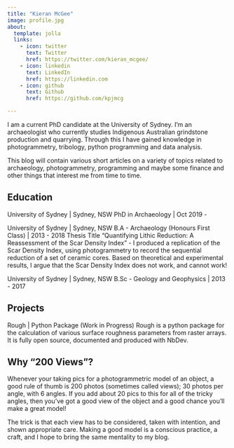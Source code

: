 ```yaml
---
title: "Kieran McGee"
image: profile.jpg
about:
  template: jolla
  links:
    - icon: twitter
      text: Twitter
      href: https://twitter.com/kieran_mcgee/
    - icon: linkedin
      text: LinkedIn
      href: https://linkedin.com
    - icon: github
      text: Github
      href: https://github.com/kpjmcg

---
```


I am a current PhD candidate at the University of Sydney. I'm an archaeologist who currently studies Indigenous Australian grindstone production and quarrying. Through this I have gained knowledge in photogrammetry, tribology, python programming and data analysis. 

This blog will contain various short articles on a variety of topics related to archaeology, photogrammetry, programming and maybe some finance and other things that interest me from time to time. 

## Education

University of Sydney | Sydney, NSW
PhD in Archaeology | Oct 2019 - 

University of Sydney | Sydney, NSW
B.A - Archaeology (Honours First Class) | 2013 - 2018
Thesis Title "Quantifying Lithic Reduction: A Reassessment
of the Scar Density Index"
  - I produced a replication of the Scar Density Index, using photogrammetry to record the sequential reduction of a set of
  ceramic cores. Based on theoretical and experimental results,
  I argue that the Scar Density Index does not work, and cannot work!

University of Sydney | Sydney, NSW
B.Sc - Geology and Geophysics | 2013 - 2017

## Projects

Rough | Python Package (Work in Progress)
Rough is a python package for the calculation of various surface roughness parameters from raster arrays. It is fully open source, documented and produced with NbDev. 

## Why "200 Views"?
Whenever your taking pics for a photogrammetric model of an object, a good rule of thumb is 200 photos (sometimes called views); 30 photos per angle, with 6 angles. If you add about 20 pics to this for all of the tricky angles, then you've got a good view of the object and a good chance you'll make a great model!

The trick is that each view has to be considered, taken with intention, and shown appropriate care. Making a good model is a conscious practice, a craft, and I hope to bring the same mentality to my blog. 